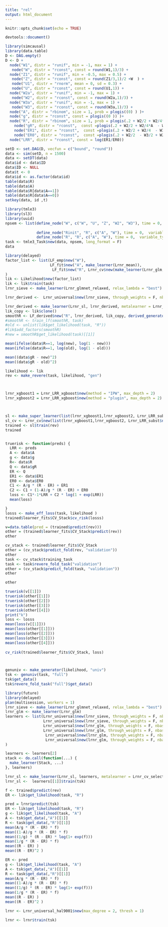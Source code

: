 ```yaml
---
title: "rel"
output: html_document
---
```


```r
knitr::opts_chunk$set(echo = TRUE)

```

```r

devtools::document()
```

```r
library(simcausal)
library(data.table)
D <- DAG.empty()
D <- D +
  node("W1", distr = "runif", min = -1, max = 1) +
   node("W", distr = "rconst", const = round(W1,1)/3) +
  node("Z1", distr = "runif", min = -0.5, max = 0.5) +
   node("Z", distr = "rconst", const = round(Z1/3,1)/2 +W  ) +
   node("U1", distr = "rnorm", mean = 0, sd = 0.3) +
   node("U", distr = "rconst", const = round(U1,1)) +
  node("W2a", distr = "runif", min = -1, max = 1) +
   node("W2", distr = "rconst", const = round(W2a,1)/3) +
  node("W3a", distr = "runif", min = -1, max = 1) +
   node("W3", distr = "rconst", const = round(W3a,1)/3) +
  node("A", distr = "rbinom", size = 1, prob = plogis((0) ) )+
  node("g", distr = "rconst", const = plogis((0 )) )+
  node("R", distr = "rbinom", size = 1, prob = plogis(.2 + W2/2 + W2/4*A  - W3/4*A - W3/2 + W2*W3 + 8*U*W - 8*Z*U + 8*U* W+ (U + W - Z/2) - Z*A - .4*A + 5*A*W ) )+
    node("gR", distr = "rconst",  const =plogis(.2 + W2/2 + W2/4*A  - W3/4*A - W3/2 + W2*W3 + 8*U*W - 8*Z*U + 8*U* W+ (U + W - Z/2) - Z*A - .4*A + 5*A*W ) )+
    node("ER1", distr = "rconst",  const =plogis(.2 + W2/2 + W2/4  - W3/4 - W3/2 + W2*W3 + 8*U*W - 8*Z*U + 8*U* W+ (U + W - Z/2) - Z - .4 + 5*W ) )+
    node("ER0", distr = "rconst",  const =plogis(.2 + W2/2  - W3/2 + W2*W3 + 8*U*W - 8*Z*U + 8*U* W+ (U + W - Z/2)  ) ) +
  node("LRR", distr = "rconst", const = log(ER1/ER0))

setD <- set.DAG(D, vecfun = c("bound", "round"))
data <- sim(setD, n = 1500)
data <- setDT(data)
data$id <- data$ID
data$ID <- NULL
data$t <- 0
data$id <- as.factor(data$id)
table(data$R)
table(data$A)
table(data$R[data$A==1])
table(data$R[data$A==0])
setkey(data, id ,t)

library(tmle3)
library(sl3)
library(uuid)
npsem <- list(define_node("W", c("W", "U", "Z", "W2", "W3"), time = 0, variable_type = variable_type("continuous")), define_node("A", "A", c("W"), time = 0), define_node("Z", "Z",  variable_type = variable_type("continuous")),
             
              define_node("Rinit", "R", c("A", "W"), time = 0,  variable_type = variable_type("continuous")), define_node("RR", "R", c("W"), time = 0,  variable_type = variable_type("continuous")),
              define_node("R", "R", c("A", "W"), time = 0,  variable_type = variable_type("continuous")))
task <- tmle3_Task$new(data, npsem, long_format = F)
data
```

```r
library(delayed)
factor_list <- list(LF_emp$new("W"), 
                    LF_fit$new("A", make_learner(Lrnr_mean)),
                     LF_fit$new("R", Lrnr_cv$new(make_learner(Lrnr_glm, max_depth = 2), full_fit = T), type = "mean")
)
lik <- Likelihood$new(factor_list)
lik <- lik$train(task)
lrnr_sieve <- make_learner(Lrnr_glmnet_relaxed, relax_lambda = "best")

lrnr_derived <-  Lrnr_universal$new(lrnr_sieve, through_weights = F, nbasis = 2, max_degree = 1)

lrnr_derived <- make_learner(Lrnr_sl, lrnr_derived, metalearner = Lrnr_cv_selector$new())
lik_copy <- lik$clone()
smoothR <- LF_derived$new("R", lrnr_derived, lik_copy, derived_generator())
#smoothR <- train_lf(smoothR, task)
#old <- unlist(lik$get_likelihood(task, "R"))
#lik$add_factors(smoothR)
#new = smoothR$get_likelihood(task)[[1]]
```

```r
mean(ifelse(data$R==1, log(new), log(1 - new)))
mean(ifelse(data$R==1, log(old), log(1 - old)))

mean((data$gR - new)^2)
mean((data$gR - old)^2)
```





```r
likelihood <- lik
rev <- make_revere(task, likelihood, "gen")



lrnr_xgboost1 = Lrnr_LRR_xgboost$new(method = "IPW", max_depth = 2)
lrnr_xgboost2 = Lrnr_LRR_xgboost$new(method = "plugin", max_depth = 2)



sl <- make_super_learner(list(lrnr_xgboost1,lrnr_xgboost2, Lrnr_LRR_subst$new(), Lrnr_LRR_glm$new(method = "IPW")), task, likelihood )
sl_cv <- Lrnr_cv$new(list(lrnr_xgboost1,lrnr_xgboost2, Lrnr_LRR_subst$new(), Lrnr_LRR_glm$new(method = "IPW")))
trained <- sl$train(rev)
trained


truerisk <- function(preds) {
  LRR <- preds
  A <- data$A
  g <- data$g 
  R<- data$R
  Q <- data$gR
  ER <- Q
  ER1 <- data$ER1
  ER0 <- data$ER0
  C1 <- A/g * (R - ER) + ER1
  C2 <- C1 + (1-A)/g * (R - ER) + ER0
  loss <- C1*-1*LRR + C2 * log(1 + exp(LRR))
  mean(loss)

}
losss <- make_eff_loss(task, likelihood )
trained$learner_fits$CV_Stack$cv_risk(losss)

v=data.table(pred = (trained$predict(rev)))
other = (trained$learner_fits$CV_Stack$predict(rev))
other

```


```r
cv_stack <- trained$learner_fits$CV_Stack
other = (cv_stack$predict_fold(rev, "validation"))
other
task <- cv_stack$training_task
task <- task$revere_fold_task("validation")
other = (cv_stack$predict_fold(task, "validation"))
other
```


```r
other

truerisk(v[[1]])
truerisk(other[[1]])
truerisk(other[[2]])
truerisk(other[[3]])
truerisk(other[[4]])
print("k")
loss <- losss
mean(loss(v[[1]]))
mean(loss(other[[1]]))
mean(loss(other[[2]]))
mean(loss(other[[3]]))
mean(loss(other[[4]]))       
     
cv_risk(trained$learner_fits$CV_Stack, loss)    
```


```r


```



```r


```


```r
genuniv <- make_generator(likelihood, "univ")
tsk <- genuniv(task, "full")
tsk$get_data()
tsk$revere_fold_task("full")$get_data()
```



```r
library(future)
library(delayed)
plan(multisession, workers = 1)
lrnr_sieve <- make_learner(Lrnr_glmnet_relaxed, relax_lambda = "best")
lrnr_glm <- make_learner(Lrnr_glm)
learners <- list(Lrnr_universal$new(lrnr_sieve, through_weights = F, nbasis = 25, max_degree = 1),
                 Lrnr_universal$new(lrnr_sieve, through_weights = F, nbasis = 100, max_degree = 2),
                 Lrnr_universal$new(lrnr_glm, through_weights = F, nbasis = 100, max_degree = 1),
                 Lrnr_universal$new(lrnr_glm, through_weights = F, nbasis = 50, max_degree = 1),
                  Lrnr_universal$new(lrnr_glm, through_weights = F, nbasis = 10, max_degree = 1),
                  Lrnr_universal$new(lrnr_glm, through_weights = F, nbasis = 10, max_degree = 2)
)

learners <- learners[2]
stack <- do.call(function(...) {
  make_learner(Stack, ...)
}, learners)

lrnr_sl <- make_learner(Lrnr_sl, learners, metalearner = Lrnr_cv_selector$new())
lrnr_sl <-  learners[[1]]$train(tsk)
```



```r
f <- trained$predict(rev)
ER <- lik$get_likelihood(task, "R")

pred = lrnr$predict(tsk)
ER <- lik$get_likelihood(task, "R")
g <- lik$get_likelihood(task, "A")
A <- tsk$get_data(,"A")[[1]]
R <- task$get_data(,"R")[[1]]
mean(A/g * (R - ER) * f)
mean((1-A)/g * (R - ER) * f)
mean((1/g) * (R - ER) * log(1+ exp(f)))
mean(1/g * (R - ER) * f)
mean((R - ER) )
mean((R - ER)^2 )

ER <- pred
g <- lik$get_likelihood(task, "A")
A <- tsk$get_data(,"A")[[1]]
R <- task$get_data(,"R")[[1]]
mean(A/g * (R - ER) * f)
mean((1-A)/g * (R - ER) * f)
mean((1/g) * (R - ER) * log(1+ exp(f)))
mean(1/g * (R - ER) * f)
mean((R - ER) )
mean((R - ER)^2 )
```



```r

lrnr <- Lrnr_universal_hal9001$new(max_degree = 2, thresh = 1)

lrnr <- lrnr$train(tsk)

```





